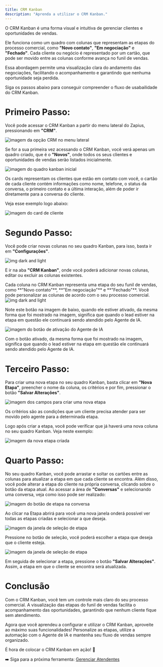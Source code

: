 ```yaml
---
title: CRM Kanban
description: "Aprenda a utilizar o CRM Kanban."
---
```


O CRM Kanban é uma forma visual e intuitiva de gerenciar clientes e oportunidades de vendas.

Ele funciona como um quadro com colunas que representam as etapas do processo comercial, como **"Novo contato"**, **"Em negociação"** e **"Fechado"**. Cada cliente ou negócio é representado por um cartão, que pode ser movido entre as colunas conforme avança no funil de vendas.

Essa abordagem permite uma visualização clara do andamento das negociações, facilitando o acompanhamento e garantindo que nenhuma oportunidade seja perdida.

Siga os passos abaixo para conseguir compreender o fluxo de usabailidade do CRM Kanban.

# Primeiro Passo:

Você pode acessar o CRM Kanban a partir do menu lateral do Zapius, pressionando em **"CRM"**.

<Frame caption="Acesso ao CRM Kanban">
  <div className="w-full flex justify-center">
    <img
      alt="imagem da opção CRM no menu lateral"
      className="dark:block"
      class="shadow-lg rounded-lg"
      src="/images/crm-kanban/menu-crm.png"
    />
  </div>
</Frame>

Se for a sua primeira vez acessando o CRM Kanban, você verá apenas um quadro criado, que é o **"Novos"**, onde todos os seus clientes e oportunidades de vendas serão listados inicialmente.

<Frame caption="Quadro Kanban inicial">
  <div className="w-full flex justify-center">
    <img
      alt="imagem do quadro kanban inicial"
      className="dark:block"
      class="shadow-lg rounded-lg"
      src="/images/crm-kanban/lista-inicial-crm.png"
    />
  </div>
</Frame>

Os cards representam os clientes que estão em contato com você, o cartão de cada cliente contém informações como nome, telefone, o status da conversa, o primeiro contato e a última interação, além de poder ir diretamente para a conversa do cliente.

Veja esse exemplo logo abaixo:

<Frame caption="Exemplo do cartão de cliente">
  <div className="w-full flex justify-center">
    <img
      alt="imagem do card de cliente"
      className="dark:block"
      class="shadow-lg rounded-lg"
      src="/images/crm-kanban/cartoes-do-crm.png"
    />
  </div>
</Frame>

# Segundo Passo:

Você pode criar novas colunas no seu quadro Kanban, para isso, basta ir em **"Configurações"**.

<Frame caption="Botão de configurações">
  <div className="w-full flex justify-center">
    <img
      alt="img dark and light"
      className="dark:block"
      class="shadow-lg rounded-lg"
      src="/images/crm-kanban/menu-configuracoes.png"
    />
  </div>
</Frame>

E ir na aba **"CRM Kanban"**, onde você poderá adicionar novas colunas, editar ou excluir as colunas existentes.

<Info>
  Cada coluna no CRM Kanban representa uma etapa do seu funil de vendas, como
  **"Novo contato"**, **"Em negociação"** e **"Fechado"**. Você pode
  personalizar as colunas de acordo com o seu processo comercial.
</Info>

<Frame caption="Configurações do CRM Kanban">
  <div className="w-full flex justify-center">
    <img
      alt="img dark and light"
      className="dark:block"
      class="shadow-lg rounded-lg"
      src="/images/crm-kanban/aba-crm-kanban.png"
    />
  </div>
</Frame>

Note este botão na imagem de baixo, quando ele estiver ativado, da mesma forma que foi mostrado na imagem, significa que quando o lead estiver na etapa em questão ele continuará sendo atendido pelo Agente de IA.

<Frame caption="Botão de ativação do Agente de IA">
  <div className="w-full flex justify-center">
    <img
      alt="imagem do botão de ativação do Agente de IA"
      className="dark:block"
      class="shadow-lg rounded-lg"
      src="/images/crm-kanban/crm-kanban-bot.png"
    />
  </div>
</Frame>

Com o botão ativado, da mesma forma que foi mostrado na imagem, significa que quando o lead estiver na etapa em questão ele continuará sendo atendido pelo Agente de IA.

# Terceiro Passo:

Para criar uma nova etapa no seu quadro Kanban, basta clicar em **"Nova Etapa"**, preencher o nome da coluna, os critérios e por fim, pressionar o botão **"Salvar Alterações"**.

<Frame caption="Criar nova etapa">
  <div className="w-full flex justify-center">
    <img
      alt="imagem dos campos para criar uma nova etapa"
      className="dark:block"
      class="shadow-lg rounded-lg"
      src="/images/crm-kanban/criar-etapa-nome-e-criterio.png"
    />
  </div>
</Frame>

Os critérios são as condições que um cliente precisa atender para ser movido pelo agente para a determinada etapa.

Logo após criar a etapa, você pode verificar que já haverá uma nova coluna no seu quadro Kanban. Veja neste exemplo:

<Frame caption="Nova etapa criada">
  <div className="w-full flex justify-center">
    <img
      alt="imagem da nova etapa criada"
      className="dark:block"
      class="shadow-lg rounded-lg"
      src="/images/crm-kanban/etapa-criada.png"
    />
  </div>
</Frame>

# Quarto Passo:

No seu quadro Kanban, você pode arrastar e soltar os cartões entre as colunas para atualizar a etapa em que cada cliente se encontra. Além disso, você pode alterar a etapa do cliente na própria conversa, clicando sobre o botão da etapa atual. Ao acessar a área de **"Conversas"** e selecionando uma conversa, veja como isso pode ser realizado:

<Frame caption="Botão de etapa na conversa">
  <div className="w-full flex justify-center">
    <img
      alt="imagem do botão de etapa na conversa"
      className="dark:block"
      class="shadow-lg rounded-lg"
      src="/images/crm-kanban/mudar-etapa-na-conversa.png"
    />
  </div>
</Frame>

Ao clicar na Etapa abrirá para você uma nova janela onderá possível ver todas as etapas criadas e selecionar a que deseja.

<Frame caption="Selecionar etapa">
  <div className="w-full flex justify-center">
    <img
      alt="imagem da janela de seleção de etapa"
      className="dark:block"
      class="shadow-lg rounded-lg"
      src="/images/crm-kanban/alterar-etapa-da-conversa-fechado.png"
    />
  </div>
</Frame>

Pressione no botão de seleção, você poderá escolher a etapa que deseja que o cliente esteja.

<Frame caption="Selecionar etapa">
  <div className="w-full flex justify-center">
    <img
      alt="imagem da janela de seleção de etapa"
      className="dark:block"
      class="shadow-lg rounded-lg"
      src="/images/crm-kanban/alterar-etapa-da-conversa-aberto.png"
    />
  </div>
</Frame>

Em seguida de selecionar a etapa, pressione o botão **"Salvar Alterações"**. Assim, a etapa em que o cliente se encontra será atualizada.

# Conclusão

Com o CRM Kanban, você tem um controle mais claro do seu processo comercial. A visualização das etapas do funil de vendas facilita o acompanhamento das oportunidades, garantindo que nenhum cliente fique sem atendimento.

Agora que você aprendeu a configurar e utilizar o CRM Kanban, aproveite ao máximo suas funcionalidades! Personalize as etapas, utilize a automação com o Agente de IA e mantenha seu fluxo de vendas sempre organizado.

É hora de colocar o CRM Kanban em ação! 🏁

➡️ Siga para a próxima ferramenta: [Gerenciar Atendentes](/ferramentas/atendentes)